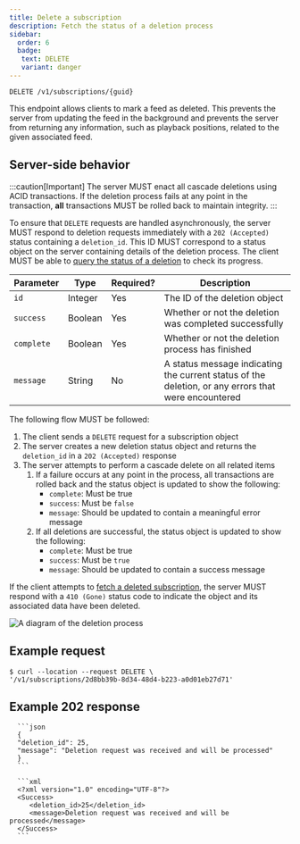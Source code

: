 ```yaml
---
title: Delete a subscription
description: Fetch the status of a deletion process
sidebar:
  order: 6
  badge:
   text: DELETE
   variant: danger
---
```



<CoreAction />

```http title="Endpoint"
DELETE /v1/subscriptions/{guid}
```

This endpoint allows clients to mark a feed as deleted. This prevents the server from updating the feed in the background and prevents the server from returning any information, such as playback positions, related to the given associated feed.

## Server-side behavior

:::caution[Important]
The server MUST enact all cascade deletions using ACID transactions. If the deletion process fails at any point in the transaction, **all** transactions MUST be rolled back to maintain integrity.
:::

To ensure that `DELETE` requests are handled asynchronously, the server MUST respond to deletion requests immediately with a `202 (Accepted)` status containing a `deletion_id`. This ID MUST correspond to a status object on the server containing details of the deletion process. The client MUST be able to [query the status of a deletion](/specs/subscriptions/status) to check its progress.

| Parameter  | Type    | Required? | Description                                                                                         |
| ---------- | ------- | --------- | --------------------------------------------------------------------------------------------------- |
| `id`       | Integer | Yes       | The ID of the deletion object                                                                       |
| `success`  | Boolean | Yes       | Whether or not the deletion was completed successfully                                              |
| `complete` | Boolean | Yes       | Whether or not the deletion process has finished                                                    |
| `message`  | String  | No        | A status message indicating the current status of the deletion, or any errors that were encountered |

The following flow MUST be followed:

1. The client sends a `DELETE` request for a subscription object
2. The server creates a new deletion status object and returns the `deletion_id` in a `202 (Accepted)` response
3. The server attempts to perform a cascade delete on all related items
   1. If a failure occurs at any point in the process, all transactions are rolled back and the status object is updated to show the following:
      - `complete`: Must be true
      - `success`: Must be `false`
      - `message`: Should be updated to contain a meaningful error message
   2. If all deletions are successful, the status object is updated to show the following:
      - `complete`: Must be true
      - `success`: Must be `true`
      - `message`: Should be updated to contain a success message

If the client attempts to [fetch a deleted subscription](/specs/subscriptions/get-all), the server MUST respond with a `410 (Gone)` status code to indicate the object and its associated data have been deleted.

![A diagram of the deletion process](@assets/diagrams/subscriptions/delete_subscription.png)

## Example request

```console
$ curl --location --request DELETE \
'/v1/subscriptions/2d8bb39b-8d34-48d4-b223-a0d01eb27d71'
```

## Example 202 response

<Tabs>
   <TabItem label="JSON">

      ```json
      {
      "deletion_id": 25,
      "message": "Deletion request was received and will be processed"
      }
      ```

   </TabItem>
   <TabItem label="XML">

      ```xml
      <?xml version="1.0" encoding="UTF-8"?>
      <Success>
         <deletion_id>25</deletion_id>
         <message>Deletion request was received and will be processed</message>
      </Success>
      ```

   </TabItem>
</Tabs>
